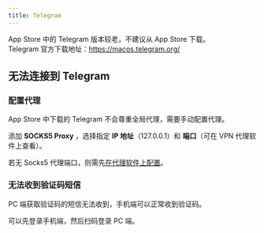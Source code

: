```yaml
---
title: Telegram
---
```



App Store 中的 Telegram 版本较老，不建议从 App Store 下载。  
Telegram 官方下载地址：https://macos.telegram.org/

## 无法连接到 Telegram

### 配置代理

App Store 中下载的 Telegram 不会尊重全局代理，需要手动配置代理。

添加 **<TH>SOCKS5 Proxy</TH>** ，选择指定 **<TH>IP 地址</TH>**（127.0.0.1）和 **<TH>端口</TH>**（可在 VPN 代理软件上查看）。

若无 Socks5 代理端口，则需先<u>[在代理软件上配置](./clashx#配置代理端口)</u>。

### 无法收到验证码短信

PC 端获取验证码的短信无法收到，手机端可以正常收到验证码。

可以先登录手机端，然后扫码登录 PC 端。
